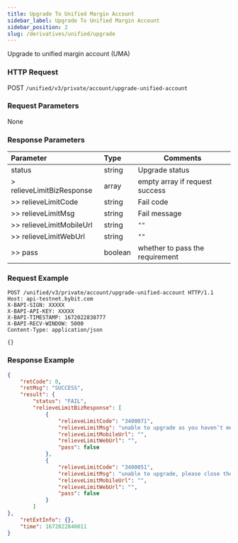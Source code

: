 ```yaml
---
title: Upgrade To Unified Margin Account
sidebar_label: Upgrade To Unified Margin Account
sidebar_position: 2
slug: /derivatives/unified/upgrade
---
```



Upgrade to unified margin account (UMA)

### HTTP Request
POST `/unified/v3/private/account/upgrade-unified-account`

### Request Parameters
None

### Response Parameters
| Parameter | Type | Comments|
|:----- |:-----|----- |
|status |string | Upgrade status |
|> relieveLimitBizResponse |array |empty array if request success |
|>> relieveLimitCode |string |Fail code |
|>> relieveLimitMsg |string |Fail message |
|>> relieveLimitMobileUrl |string |`""` |
|>> relieveLimitWebUrl |string |`""` |
|>> pass |boolean |whether to pass the requirement |

### Request Example

<Tabs>
<TabItem value="console" label="Console">

```http
POST /unified/v3/private/account/upgrade-unified-account HTTP/1.1
Host: api-testnet.bybit.com
X-BAPI-SIGN: XXXXX
X-BAPI-API-KEY: XXXXX
X-BAPI-TIMESTAMP: 1672022838777
X-BAPI-RECV-WINDOW: 5000
Content-Type: application/json

{}
```

</TabItem>
</Tabs>

### Response Example

<Tabs>
<TabItem value="resp" label="Response">

```json
{
    "retCode": 0,
    "retMsg": "SUCCESS",
    "result": {
        "status": "FAIL",
        "relieveLimitBizResponse": [
            {
                "relieveLimitCode": "3400071",
                "relieveLimitMsg": "unable to upgrade as you haven’t met the minimum asset requirement.",
                "relieveLimitMobileUrl": "",
                "relieveLimitWebUrl": "",
                "pass": false
            },
            {
                "relieveLimitCode": "3400051",
                "relieveLimitMsg": "unable to upgrade, please close the usdt perpetual positions in USDT account.",
                "relieveLimitMobileUrl": "",
                "relieveLimitWebUrl": "",
                "pass": false
            }
        ]
},
    "retExtInfo": {},
    "time": 1672022840011
}
```
</TabItem>
</Tabs>